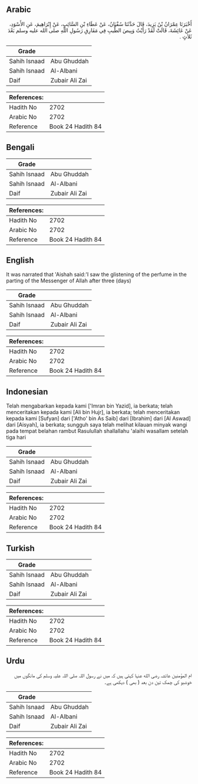 ## Arabic


<div dir="rtl" lang="ar" style={{fontSize:'larger',backgroundColor:'#f8f9fa',padding:20}}>
أَخْبَرَنَا عِمْرَانُ بْنُ يَزِيدَ، قَالَ حَدَّثَنَا سُفْيَانُ، عَنْ عَطَاءِ بْنِ السَّائِبِ، عَنْ إِبْرَاهِيمَ، عَنِ الأَسْوَدِ، عَنْ عَائِشَةَ، قَالَتْ لَقَدْ رَأَيْتُ وَبِيصَ الطِّيبِ فِي مَفَارِقِ رَسُولِ اللَّهِ صلى الله عليه وسلم بَعْدَ ثَلاَثٍ ‏.‏
</div>
<div style={{backgroundColor:'#f8f9fa',padding:20, marginBottom: 10}}><table> <thead> <tr> <th>Grade</th> <th></th> </tr> </thead> <tbody> <tr><td>Sahih Isnaad</td><td>Abu Ghuddah</td></tr><tr><td>Sahih Isnaad</td><td>Al-Albani</td></tr><tr><td>Daif</td><td>Zubair Ali Zai</td></tr></tbody></table><table> <thead> <tr> <th>References:</th> <th></th> </tr> </thead> <tbody><tr><td>Hadith No</td><td>2702</td></tr><tr><td>Arabic No</td><td>2702</td></tr><tr><td>Reference</td><td>Book 24 Hadith 84</td></tr></tbody></table></div>

## Bengali


<div dir="ltr" lang="bn" style={{fontSize:'larger',backgroundColor:'#f8f9fa',padding:20}}>

</div>
<div style={{backgroundColor:'#f8f9fa',padding:20, marginBottom: 10}}><table> <thead> <tr> <th>Grade</th> <th></th> </tr> </thead> <tbody> <tr><td>Sahih Isnaad</td><td>Abu Ghuddah</td></tr><tr><td>Sahih Isnaad</td><td>Al-Albani</td></tr><tr><td>Daif</td><td>Zubair Ali Zai</td></tr></tbody></table><table> <thead> <tr> <th>References:</th> <th></th> </tr> </thead> <tbody><tr><td>Hadith No</td><td>2702</td></tr><tr><td>Arabic No</td><td>2702</td></tr><tr><td>Reference</td><td>Book 24 Hadith 84</td></tr></tbody></table></div>

## English


<div dir="ltr" lang="en" style={{fontSize:'larger',backgroundColor:'#f8f9fa',padding:20}}>
It was narrated that 'Aishah said:'I saw the glistening of the perfume in the parting of the Messenger of Allah after three (days)
</div>
<div style={{backgroundColor:'#f8f9fa',padding:20, marginBottom: 10}}><table> <thead> <tr> <th>Grade</th> <th></th> </tr> </thead> <tbody> <tr><td>Sahih Isnaad</td><td>Abu Ghuddah</td></tr><tr><td>Sahih Isnaad</td><td>Al-Albani</td></tr><tr><td>Daif</td><td>Zubair Ali Zai</td></tr></tbody></table><table> <thead> <tr> <th>References:</th> <th></th> </tr> </thead> <tbody><tr><td>Hadith No</td><td>2702</td></tr><tr><td>Arabic No</td><td>2702</td></tr><tr><td>Reference</td><td>Book 24 Hadith 84</td></tr></tbody></table></div>

## Indonesian


<div dir="ltr" lang="id" style={{fontSize:'larger',backgroundColor:'#f8f9fa',padding:20}}>
Telah mengabarkan kepada kami ['Imran bin Yazid], ia berkata; telah menceritakan kepada kami [Ali bin Hujr], ia berkata; telah menceritakan kepada kami [Sufyan] dari ['Atho' bin As Saib] dari [Ibrahim] dari [Al Aswad] dari [Aisyah], ia berkata; sungguh saya telah melihat kilauan minyak wangi pada tempat belahan rambut Rasulullah shallallahu 'alaihi wasallam setelah tiga hari
</div>
<div style={{backgroundColor:'#f8f9fa',padding:20, marginBottom: 10}}><table> <thead> <tr> <th>Grade</th> <th></th> </tr> </thead> <tbody> <tr><td>Sahih Isnaad</td><td>Abu Ghuddah</td></tr><tr><td>Sahih Isnaad</td><td>Al-Albani</td></tr><tr><td>Daif</td><td>Zubair Ali Zai</td></tr></tbody></table><table> <thead> <tr> <th>References:</th> <th></th> </tr> </thead> <tbody><tr><td>Hadith No</td><td>2702</td></tr><tr><td>Arabic No</td><td>2702</td></tr><tr><td>Reference</td><td>Book 24 Hadith 84</td></tr></tbody></table></div>

## Turkish


<div dir="ltr" lang="tr" style={{fontSize:'larger',backgroundColor:'#f8f9fa',padding:20}}>

</div>
<div style={{backgroundColor:'#f8f9fa',padding:20, marginBottom: 10}}><table> <thead> <tr> <th>Grade</th> <th></th> </tr> </thead> <tbody> <tr><td>Sahih Isnaad</td><td>Abu Ghuddah</td></tr><tr><td>Sahih Isnaad</td><td>Al-Albani</td></tr><tr><td>Daif</td><td>Zubair Ali Zai</td></tr></tbody></table><table> <thead> <tr> <th>References:</th> <th></th> </tr> </thead> <tbody><tr><td>Hadith No</td><td>2702</td></tr><tr><td>Arabic No</td><td>2702</td></tr><tr><td>Reference</td><td>Book 24 Hadith 84</td></tr></tbody></table></div>

## Urdu


<div dir="rtl" lang="ur" style={{fontSize:'larger',backgroundColor:'#f8f9fa',padding:20}}>
ام المؤمنین عائشہ رضی الله عنہا کہتی ہیں کہ میں نے رسول اللہ صلی اللہ علیہ وسلم کی مانگوں میں خوشبو کی چمک تین دن بعد ( بھی ) دیکھی ہے۔
</div>
<div style={{backgroundColor:'#f8f9fa',padding:20, marginBottom: 10}}><table> <thead> <tr> <th>Grade</th> <th></th> </tr> </thead> <tbody> <tr><td>Sahih Isnaad</td><td>Abu Ghuddah</td></tr><tr><td>Sahih Isnaad</td><td>Al-Albani</td></tr><tr><td>Daif</td><td>Zubair Ali Zai</td></tr></tbody></table><table> <thead> <tr> <th>References:</th> <th></th> </tr> </thead> <tbody><tr><td>Hadith No</td><td>2702</td></tr><tr><td>Arabic No</td><td>2702</td></tr><tr><td>Reference</td><td>Book 24 Hadith 84</td></tr></tbody></table></div>